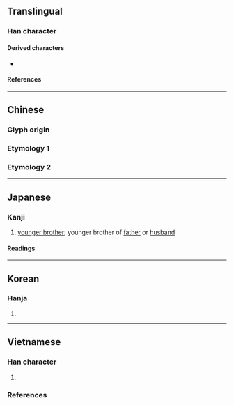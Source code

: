 {{also|卡}}
{{character info}}
==Translingual==

===Han character===
{{Han char|rn=42|rad=小|as=03|sn=6|four=21901|canj=XYMF,YMF|ids=⿱上小}}

====Derived characters====
* {{l|mul|[[㑐]], [[𠱙]], [[𡜔]], [[𣐹]], [[𧧌]], [[𨀚]], [[𬫐]], [[䦊]], [[𩐡]], [[鮛]], [[叔]], [[𡬧]], [[敊]], [[𭣬]], [[𧠪]], [[𩒛]], [[𪀖]]([[𫛧]]), [[𠈒]], [[𡧯]], [[茮]], [[戚]]}}

====References====
{{Han ref|kx=0297.050|dkj=07483|dj=0591.070|hdz=10562.100|uh=5C17}}

----

==Chinese==

===Glyph origin===
{{Han etym}}

===Etymology 1===
{{zh-see|菽|v}}

===Etymology 2===
{{zh-see|叔|o}}

----

==Japanese==

===Kanji===
{{ja-kanji|grade=|rs=小03}}

# {{lb|ja|archaic}} [[younger brother]]; younger brother of [[father]] or [[husband]]

====Readings====
{{ja-readings
|on=しゅく
|kun=まめ
}}

----

==Korean==

===Hanja===
{{ko-hanja/new|숙}}

# {{rfdef|ko|sort=小03}}

----

==Vietnamese==

===Han character===
{{vi-readings|rs=小03
|hanviet=thúc-gdhn
}}

# {{rfdef|vi|sort=小03}}

===References===
<references/>
